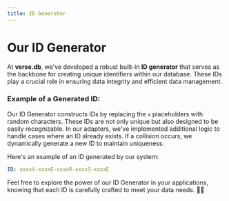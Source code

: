 ```yaml
---
title: ID Generator
---
```

# Our ID Generator

At **verse.db**, we've developed a robust built-in **ID generator** that serves as the backbone for creating unique identifiers within our database. These IDs play a crucial role in ensuring data integrity and efficient data management.

### Example of a Generated ID:

Our ID Generator constructs IDs by replacing the `x` placeholders with random characters. These IDs are not only unique but also designed to be easily recognizable. In our adapters, we've implemented additional logic to handle cases where an ID already exists. If a collision occurs, we dynamically generate a new ID to maintain uniqueness.

Here's an example of an ID generated by our system:

```yaml
ID: xxxxV-xxxxE-xxxxR-xxxxS-xxxxE
```

Feel free to explore the power of our ID Generator in your applications, knowing that each ID is carefully crafted to meet your data needs. 🚀✨
